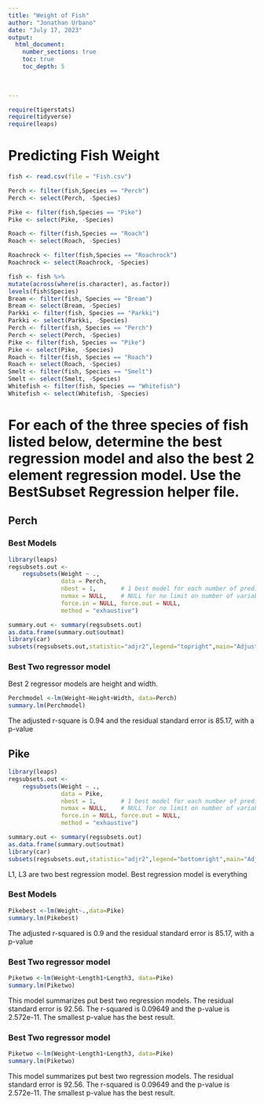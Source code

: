 ```yaml
---
title: "Weight of Fish"
author: "Jonathan Urbano"
date: "July 17, 2023"  
output: 
  html_document:
    number_sections: true
    toc: true
    toc_depth: 5

 
    
---
```



```r
require(tigerstats)
require(tidyverse)
require(leaps)
```

# Predicting Fish Weight
```r
fish <- read.csv(file = "Fish.csv")
```

```r
Perch <- filter(fish,Species == "Perch")
Perch <- select(Perch, -Species)
```

```r
Pike <- filter(fish,Species == "Pike")
Pike <- select(Pike, -Species)
```

```r
Roach <- filter(fish,Species == "Roach")
Roach <- select(Roach, -Species)
```

```r
Roachrock <- filter(fish,Species == "Roachrock")
Roachrock <- select(Roachrock, -Species)
```

```r
 
fish <- fish %>%
mutate(across(where(is.character), as.factor))
levels(fish$Species)
Bream <- filter(fish, Species == "Bream")
Bream <- select(Bream, -Species) 
Parkki <- filter(fish, Species == "Parkki")
Parkki <- select(Parkki, -Species) 
Perch <- filter(fish, Species == "Perch")
Perch <- select(Perch, -Species) 
Pike <- filter(fish, Species == "Pike")
Pike <- select(Pike, -Species) 
Roach <- filter(fish, Species == "Roach")
Roach <- select(Roach, -Species) 
Smelt <- filter(fish, Species == "Smelt")
Smelt <- select(Smelt, -Species) 
Whitefish <- filter(fish, Species == "Whitefish")
Whitefish <- select(Whitefish, -Species) 
```

# For each of the three species of fish listed below, determine the best regression model and also the best 2 element regression model. Use the BestSubset Regression helper file.


## Perch

### Best Models

```r
library(leaps)
regsubsets.out <-
    regsubsets(Weight ~ .,
               data = Perch,
               nbest = 1,       # 1 best model for each number of predictors
               nvmax = NULL,    # NULL for no limit on number of variables
               force.in = NULL, force.out = NULL,
               method = "exhaustive")

summary.out <- summary(regsubsets.out)
as.data.frame(summary.out$outmat)
library(car)
subsets(regsubsets.out,statistic="adjr2",legend="topright",main="Adjusted R^2")
```

### Best Two regressor model

Best 2 regressor models are height and width.

```r
Perchmodel <-lm(Weight~Height+Width, data=Perch)
summary.lm(Perchmodel)
```

The adjusted r-square is 0.94 and the residual standard error is 85.17, with a p-value

## Pike

```r
library(leaps)
regsubsets.out <-
    regsubsets(Weight ~ .,
               data = Pike,
               nbest = 1,       # 1 best model for each number of predictors
               nvmax = NULL,    # NULL for no limit on number of variables
               force.in = NULL, force.out = NULL,
               method = "exhaustive")

summary.out <- summary(regsubsets.out)
as.data.frame(summary.out$outmat)
library(car)
subsets(regsubsets.out,statistic="adjr2",legend="bottomright",main="Adjusted R^2")
```

L1, L3 are two best regression model. Best regression model is everything


### Best Models
```r
Pikebest <-lm(Weight~.,data=Pike)
summary.lm(Pikebest)
```
The adjusted r-squared is 0.9 and the residual standard error is 85.17, with a p-value

### Best Two regressor model

```r
Piketwo <-lm(Weight~Length1+Length3, data=Pike)
summary.lm(Piketwo)
```
This model summarizes put best two regression models. The residual standard error is 92.56. The r-squared is 0.09649 and the p-value is 2.572e-11. The smallest p-value has the best result.


### Best Two regressor model

```r
Piketwo <-lm(Weight~Length1+Length3, data=Pike)
summary.lm(Piketwo)
```
This model summarizes put best two regression models. The residual standard error is 92.56. The r-squared is 0.09649 and the p-value is 2.572e-11. The smallest p-value has the best result.



